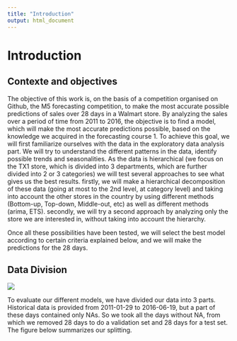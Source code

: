 ```yaml
---
title: "Introduction"
output: html_document
---
```


# Introduction

## Contexte and objectives
The objective of this work is, on the basis of a competition organised on Github, the M5 forecasting competition, to make the most accurate possible predictions of sales over 28 days in a Walmart store. 
By analyzing the sales over a period of time from 2011 to 2016, the objective is to find a model, which will make the most accurate predictions possible, based on the knowledge we acquired in the forecasting course 1. 
To achieve this goal, we will first familiarize ourselves with the data in the exploratory data analysis part. We will try to understand the different patterns in the data, identify possible trends and seasonalities. 
As the data is hierarchical (we focus on the TX1 store, which is divided into 3 departments, which are further divided into 2 or 3 categories) we will test several approaches to see what gives us the best results. 
firstly, we will make a hierarchical decomposition of these data (going at most to the 2nd level, at category level) and taking into account the other stores in the country by using different methods (Bottom-up, Top-down, Middle-out, etc) as well as different methods (arima, ETS). 
secondly, we will try a second approach by analyzing only the store we are interested in, without taking into account the hierarchy. 

Once all these possibilities have been tested, we will select the best model according to certain criteria explained below, and we will make the predictions for the 28 days. 


## Data Division


![](images/imagedate.jpg)


To evaluate our different models, we have divided our data into 3 parts. Historical data is provided from 2011-01-29 to 2016-06-19, but a part of these days contained only NAs. 
So we took all the days without NA, from which we removed 28 days to do a validation set and 28 days for a test set. The figure below summarizes our splitting.  